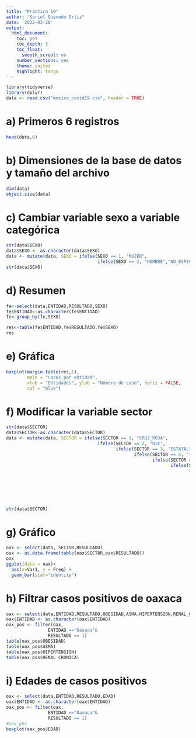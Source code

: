 ```yaml
---
title: "Práctica 10"
author: "Suriel Quevedo Ortiz"
date: '2022-03-28'
output:
  html_document:
    toc: yes
    toc_depth: 3
    toc_float:
      smooth_scrool: no
    number_sections: yes
    theme: united
    highlight: tango
---
```


```r
library(tidyverse)
library(dplyr)
data <- read.csv("mexico_covid19.csv", header = TRUE)
```

# a) Primeros 6 registros

```r
head(data,6)
```

# b) Dimensiones de la base de datos y tamaño del archivo

```r
dim(data)
object.size(data)
```

# c) Cambiar variable sexo a variable categórica

```r
str(data$SEXO)
data$SEXO <- as.character(data$SEXO)
data <- mutate(data, SEXO = ifelse(SEXO == 1, "MUJER",
                                   ifelse(SEXO == 2, "HOMBRE","NO_ESPECIFICADO")))
str(data$SEXO)
```

# d) Resumen

```r
fe<-select(data,ENTIDAD,RESULTADO,SEXO)
fe$ENTIDAD<-as.character(fe$ENTIDAD)
fe<-group_by(fe,SEXO)

res<-table(fe$ENTIDAD,fe$RESULTADO,fe$SEXO)                   
res
```

# e) Gráfica

```r
barplot(margin.table(res,1),
        main = "Casos por entidad",
        xlab = "Entidades", ylab = "Número de caso", horiz = FALSE,
        col = "blue")
```

# f) Modificar la variable sector

```r
str(data$SECTOR)
data$SECTOR<-as.character(data$SECTOR)
data <- mutate(data, SECTOR = ifelse(SECTOR == 1, "CRUZ_ROJA",
                                   ifelse(SECTOR == 2, "DIF",
                                          ifelse(SECTOR == 3, "ESTATAL",
                                                 ifelse(SECTOR == 4, "IMSS",
                                                        ifelse(SECTOR == 5, "IMSS_BIENESTAR",
                                                               ifelse(SECTOR == 6, "ISSTE",
                                                                      ifelse(SECTOR == 7, "MUNICIPAL",
                                                                             ifelse(SECTOR == 8, "PEMEX",
                                                                                    ifelse(SECTOR == 9, "PRIVADA",
                                                                                           ifelse(SECTOR == 10, "SEDENA",
                                                                                                  ifelse(SECTOR == 11, "SEMAR",
                                                                                                         ifelse(SECTOR == 12, "SSA",
                                                                                                                ifelse(SECTOR == 13, "UNIVERSITARIO","NO_ESPECIFICADO"))))))))))))))
str(data$SECTOR)
```

# g) Gráfico

```r
oax <- select(data, SECTOR,RESULTADO)
oax <- as.data.frame(table(oax$SECTOR,oax$RESULTADO))
oax
ggplot(data = oax)+
  aes(x=Var1, y = Freq) + 
  geom_bar(stat="identity")
```

# h) Filtrar casos positivos de oaxaca

```r
oax <- select(data,ENTIDAD,RESULTADO,OBESIDAD,ASMA,HIPERTENSION,RENAL_CRONICA)
oax$ENTIDAD <- as.character(oax$ENTIDAD)
oax_pos <- filter(oax,
                ENTIDAD =="Oaxaca"&
                RESULTADO == 1)
table(oax_pos$OBESIDAD)
table(oax_pos$ASMA)
table(oax_pos$HIPERTENSION)
table(oax_pos$RENAL_CRONICA)
```

# i) Edades de casos positivos

```r
oax <- select(data,ENTIDAD,RESULTADO,EDAD)
oax$ENTIDAD <- as.character(oax$ENTIDAD)
oax_pos <- filter(oax,
                ENTIDAD =="Oaxaca"&
                RESULTADO == 1)
#oax_pos
boxplot(oax_pos$EDAD)
```